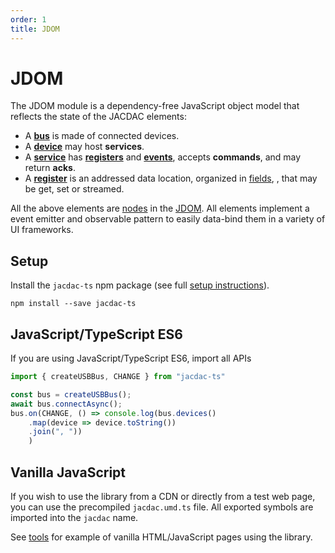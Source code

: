 ```yaml
---
order: 1
title: JDOM
---
```


# JDOM

The JDOM module is a dependency-free JavaScript object model 
that reflects the state of the JACDAC elements:

- A **[bus](/clients/web/jdom/bus)** is made of connected devices.
- A **[device](/clients/web/jdom/device)** may host **services**.
- A **[service](/clients/web/jdom/service)** has **[registers](/clients/web/jdom/register)** and **[events](/clients/web/jdom/event)**, accepts **commands**,
and may return **acks**. 
- A **[register](/clients/web/jdom/register)** is an addressed data location, organized in [fields](/clients/web/jdom/field),
, that may be get, set or streamed. 

All the above elements are [nodes](/clients/web/jdom/node) in the [JDOM](/clients/web/jdom). All elements implement a event emitter and observable pattern to
easily data-bind them in a variety of UI frameworks.

## Setup

Install the ``jacdac-ts`` npm package (see full [setup instructions](/clients/web/setup)).

```
npm install --save jacdac-ts
```

## JavaScript/TypeScript ES6

If you are using JavaScript/TypeScript ES6, import all APIs 

```javascript
import { createUSBBus, CHANGE } from "jacdac-ts"

const bus = createUSBBus();
await bus.connectAsync();
bus.on(CHANGE, () => console.log(bus.devices()
    .map(device => device.toString())
    .join(", "))
    )
```

## Vanilla JavaScript

If you wish to use the library from a CDN or directly from a test web page, you can use the precompiled
``jacdac.umd.ts`` file. All exported symbols are imported into the ``jacdac`` name.

See [tools](/tools) for example of vanilla HTML/JavaScript pages using the library.
